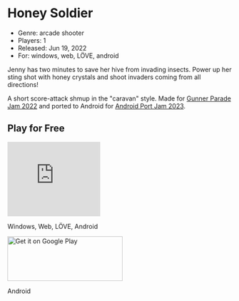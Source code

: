 # Honey Soldier

- Genre: arcade shooter
- Players: 1
- Released: Jun 19, 2022
- For: windows, web, LÖVE, android

Jenny has two minutes to save her hive from invading insects. Power up her sting shot with honey crystals and shoot invaders coming from all directions!

A short score-attack shmup in the "caravan" style. Made for [Gunner Parade Jam 2022] and ported to Android for [Android Port Jam 2023].

[Gunner Parade Jam 2022]: https://itch.io/jam/gunner-parade-22
[Android Port Jam 2023]: https://itch.io/jam/igdaf-portjam2023

## Play for Free

<iframe frameborder="0" src="https://itch.io/embed/1579324?bg_color=f1e49d&amp;fg_color=000000&amp;link_color=fa5c5c&amp;border_color=a17c18" width="208" height="167"><a href="https://ioribranford.itch.io/honey-guardian">Honey Guardian by IoriBranford</a></iframe>

Windows, Web, LÖVE, Android

<a href='https://play.google.com/store/apps/details?id=com.ioribranford.honeysoldier&pcampaignid=pcampaignidMKT-Other-global-all-co-prtnr-py-PartBadge-Mar2515-1'><img width='258' height='100' alt='Get it on Google Play' src='https://play.google.com/intl/en_us/badges/static/images/badges/en_badge_web_generic.png'/></a>

Android